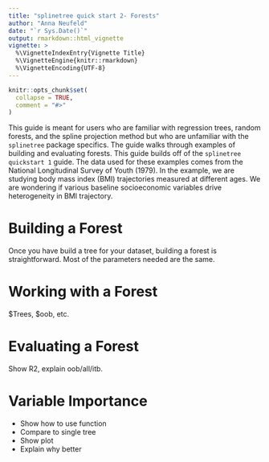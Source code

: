 ```yaml
---
title: "splinetree quick start 2- Forests"
author: "Anna Neufeld"
date: "`r Sys.Date()`"
output: rmarkdown::html_vignette
vignette: >
  %\VignetteIndexEntry{Vignette Title}
  %\VignetteEngine{knitr::rmarkdown}
  %\VignetteEncoding{UTF-8}
---
```


```r
knitr::opts_chunk$set(
  collapse = TRUE,
  comment = "#>"
)
```

This guide is meant for users who are familiar with regression trees, random forests, and the spline projection method but who are unfamiliar with the ``splinetree`` package specifics. The guide walks through examples of building and evaluating forests. This guide builds off of the ``splinetree quickstart 1`` guide. The data used for these examples comes from the National Longitudinal Survey of Youth (1979). In the example, we are studying body mass index (BMI) trajectories measured at different ages. We are wondering if various baseline socioeconomic variables drive heterogeneity in BMI trajectory.

# Building a Forest

Once you have build a tree for your dataset, building a forest is straightforward. Most of the parameters needed are the same. 

# Working with a Forest

\$Trees, \$oob, etc. 

# Evaluating a Forest

Show R2, explain oob/all/itb. 

# Variable Importance
- Show how to use function
- Compare to single tree
- Show plot
- Explain why better


